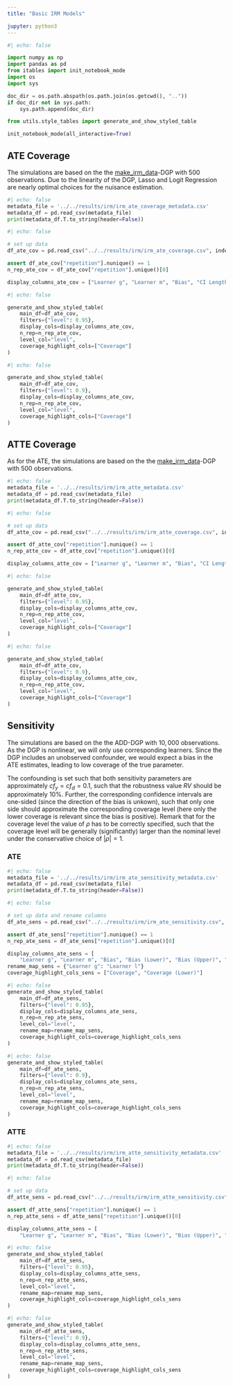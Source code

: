 ```yaml
---
title: "Basic IRM Models"

jupyter: python3
---
```


```python
#| echo: false

import numpy as np
import pandas as pd
from itables import init_notebook_mode
import os
import sys

doc_dir = os.path.abspath(os.path.join(os.getcwd(), ".."))
if doc_dir not in sys.path:
    sys.path.append(doc_dir)

from utils.style_tables import generate_and_show_styled_table

init_notebook_mode(all_interactive=True)
```

## ATE Coverage

The simulations are based on the  the [make_irm_data](https://docs.doubleml.org/stable/api/generated/doubleml.datasets.make_irm_data.html)-DGP with $500$ observations. Due to the linearity of the DGP, Lasso and Logit Regression are nearly optimal choices for the nuisance estimation.

::: {.callout-note title="Metadata"  collapse="true"}

```python
#| echo: false
metadata_file = '../../results/irm/irm_ate_coverage_metadata.csv'
metadata_df = pd.read_csv(metadata_file)
print(metadata_df.T.to_string(header=False))
```

:::

```python
#| echo: false

# set up data
df_ate_cov = pd.read_csv("../../results/irm/irm_ate_coverage.csv", index_col=None)

assert df_ate_cov["repetition"].nunique() == 1
n_rep_ate_cov = df_ate_cov["repetition"].unique()[0]

display_columns_ate_cov = ["Learner g", "Learner m", "Bias", "CI Length", "Coverage"]
```


```python
#| echo: false

generate_and_show_styled_table(
    main_df=df_ate_cov,
    filters={"level": 0.95},
    display_cols=display_columns_ate_cov,
    n_rep=n_rep_ate_cov,
    level_col="level",
    coverage_highlight_cols=["Coverage"]
)
```


```python
#| echo: false

generate_and_show_styled_table(
    main_df=df_ate_cov,
    filters={"level": 0.9},
    display_cols=display_columns_ate_cov,
    n_rep=n_rep_ate_cov,
    level_col="level",
    coverage_highlight_cols=["Coverage"]
)
```


## ATTE Coverage

As for the ATE, the simulations are based on the  the [make_irm_data](https://docs.doubleml.org/stable/api/generated/doubleml.datasets.make_irm_data.html)-DGP with $500$ observations.

::: {.callout-note title="Metadata"  collapse="true"}

```python
#| echo: false
metadata_file = '../../results/irm/irm_atte_metadata.csv'
metadata_df = pd.read_csv(metadata_file)
print(metadata_df.T.to_string(header=False))
```

:::

```python
#| echo: false

# set up data
df_atte_cov = pd.read_csv("../../results/irm/irm_atte_coverage.csv", index_col=None)

assert df_atte_cov["repetition"].nunique() == 1
n_rep_atte_cov = df_atte_cov["repetition"].unique()[0]

display_columns_atte_cov = ["Learner g", "Learner m", "Bias", "CI Length", "Coverage"]
```


```python
#| echo: false

generate_and_show_styled_table(
    main_df=df_atte_cov,
    filters={"level": 0.95},
    display_cols=display_columns_atte_cov,
    n_rep=n_rep_atte_cov,
    level_col="level",
    coverage_highlight_cols=["Coverage"]
)
```


```python
#| echo: false

generate_and_show_styled_table(
    main_df=df_atte_cov,
    filters={"level": 0.9},
    display_cols=display_columns_atte_cov,
    n_rep=n_rep_atte_cov,
    level_col="level",
    coverage_highlight_cols=["Coverage"]
)
```

## Sensitivity

The simulations are based on the  the ADD-DGP with $10,000$ observations. As the DGP is nonlinear, we will only use corresponding learners. Since the DGP includes an unobserved confounder, we would expect a bias in the ATE estimates, leading to low coverage of the true parameter.

The confounding is set such that both sensitivity parameters are approximately $cf_y=cf_d=0.1$, such that the robustness value $RV$ should be approximately $10\%$.
Further, the corresponding confidence intervals are one-sided (since the direction of the bias is unkown), such that only one side should approximate the corresponding coverage level (here only the lower coverage is relevant since the bias is positive). Remark that for the coverage level the value of $\rho$ has to be correctly specified, such that the coverage level will be generally (significantly) larger than the nominal level under the conservative choice of $|\rho|=1$.

### ATE

::: {.callout-note title="Metadata"  collapse="true"}

```python
#| echo: false
metadata_file = '../../results/irm/irm_ate_sensitivity_metadata.csv'
metadata_df = pd.read_csv(metadata_file)
print(metadata_df.T.to_string(header=False))
```

:::

```python
#| echo: false

# set up data and rename columns
df_ate_sens = pd.read_csv("../../results/irm/irm_ate_sensitivity.csv", index_col=None)

assert df_ate_sens["repetition"].nunique() == 1
n_rep_ate_sens = df_ate_sens["repetition"].unique()[0]

display_columns_ate_sens = [
    "Learner g", "Learner m", "Bias", "Bias (Lower)", "Bias (Upper)", "Coverage", "Coverage (Lower)", "Coverage (Upper)", "RV", "RVa"]
rename_map_sens = {"Learner g": "Learner l"}
coverage_highlight_cols_sens = ["Coverage", "Coverage (Lower)"]
```

```python
#| echo: false
generate_and_show_styled_table(
    main_df=df_ate_sens,
    filters={"level": 0.95},
    display_cols=display_columns_ate_sens,
    n_rep=n_rep_ate_sens,
    level_col="level",
    rename_map=rename_map_sens,
    coverage_highlight_cols=coverage_highlight_cols_sens
)
```

```python
#| echo: false
generate_and_show_styled_table(
    main_df=df_ate_sens,
    filters={"level": 0.9},
    display_cols=display_columns_ate_sens,
    n_rep=n_rep_ate_sens,
    level_col="level",
    rename_map=rename_map_sens,
    coverage_highlight_cols=coverage_highlight_cols_sens
)
```

### ATTE

::: {.callout-note title="Metadata"  collapse="true"}

```python
#| echo: false
metadata_file = '../../results/irm/irm_atte_sensitivity_metadata.csv'
metadata_df = pd.read_csv(metadata_file)
print(metadata_df.T.to_string(header=False))
```

:::

```python
#| echo: false

# set up data
df_atte_sens = pd.read_csv("../../results/irm/irm_atte_sensitivity.csv", index_col=None)

assert df_atte_sens["repetition"].nunique() == 1
n_rep_atte_sens = df_atte_sens["repetition"].unique()[0]

display_columns_atte_sens = [
    "Learner g", "Learner m", "Bias", "Bias (Lower)", "Bias (Upper)", "Coverage", "Coverage (Lower)", "Coverage (Upper)", "RV", "RVa"]
```

```python
#| echo: false
generate_and_show_styled_table(
    main_df=df_atte_sens,
    filters={"level": 0.95},
    display_cols=display_columns_atte_sens,
    n_rep=n_rep_atte_sens,
    level_col="level",
    rename_map=rename_map_sens,
    coverage_highlight_cols=coverage_highlight_cols_sens
)
```

```python
#| echo: false
generate_and_show_styled_table(
    main_df=df_atte_sens,
    filters={"level": 0.9},
    display_cols=display_columns_atte_sens,
    n_rep=n_rep_atte_sens,
    level_col="level",
    rename_map=rename_map_sens,
    coverage_highlight_cols=coverage_highlight_cols_sens
)
```
